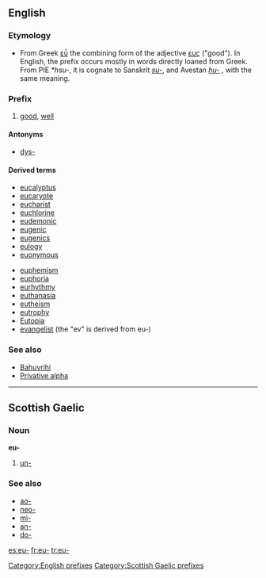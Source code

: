 ==English==

===Etymology===
*From Greek [[εὖ]] the combining form of the adjective [[ευς]] ("good"). In English, the prefix occurs mostly in words directly loaned from Greek. From PIE ''*hsu-'', it is cognate to Sanskrit ''[[su-]]'', and Avestan ''[[hu-]]'' {{rfscript|Avestan}}{{rfscript|Devanagari}}, with the same meaning.

===Prefix===
{{infl|en|prefix|cat=prefixes}}

# [[good]], [[well]]

====Antonyms====
*[[dys-]]

====Derived terms====
{{rel-top|terms that begin with ''eu-''}}
*[[eucalyptus]]
*[[eucaryote]]
*[[eucharist]]
*[[euchlorine]]
*[[eudemonic]]
*[[eugenic]]
*[[eugenics]]
*[[eulogy]]
*[[euonymous]]
{{rel-mid}}
*[[euphemism]]
*[[euphoria]]
*[[eurhythmy]]
*[[euthanasia]]
*[[eutheism]]
*[[eutrophy]] 
*[[Eutopia]]
*[[evangelist]] (the "ev" is derived from eu-)
{{rel-bottom}}

===See also===
*[[Bahuvrihi]]
*[[Privative alpha]]

[[Category:English prefixes]]

----

==Scottish Gaelic==

===Noun===
'''eu-'''

# [[un-]]

===See also===
*[[ao-]]
*[[neo-]]
*[[mì-]]
*[[an-]]
*[[do-]]

[[Category:Scottish Gaelic prefixes]]

[[es:eu-]]
[[fr:eu-]]
[[tr:eu-]]